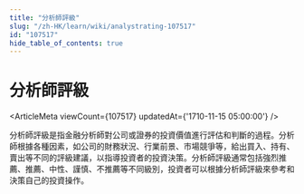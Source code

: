 ```yaml
---
title: "分析師評級"
slug: "/zh-HK/learn/wiki/analystrating-107517"
id: "107517"
hide_table_of_contents: true
---
```



# 分析師評級

<ArticleMeta viewCount={107517} updatedAt={'1710-11-15 05:00:00'} />

分析師評級是指金融分析師對公司或證券的投資價值進行評估和判斷的過程。分析師根據各種因素，如公司的財務狀況、行業前景、市場競爭等，給出買入、持有、賣出等不同的評級建議，以指導投資者的投資決策。分析師評級通常包括強烈推薦、推薦、中性、謹慎、不推薦等不同級別，投資者可以根據分析師評級來參考和決策自己的投資操作。
